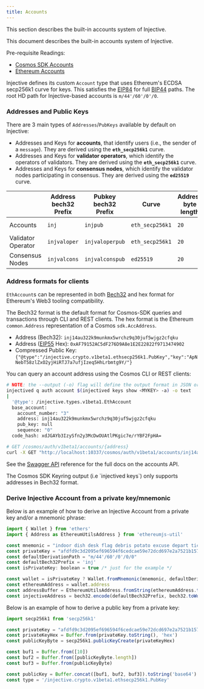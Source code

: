 ```yaml
---
title: Accounts
---
```


This section describes the built-in accounts system of Injective.

<Callout icon="info" color="#07C1FF" iconType="regular">
This document describes the built-in accounts system of Injective.

Pre-requisite Readings:

* [Cosmos SDK Accounts](https://docs.cosmos.network/main/basics/accounts)
* [Ethereum Accounts](https://ethereum.org/en/whitepaper/#ethereum-accounts)
</Callout>

Injective defines its custom `Account` type that uses Ethereum's ECDSA secp256k1 curve for keys. This satisfies the [EIP84](https://github.com/ethereum/EIPs/issues/84) for full [BIP44](https://github.com/bitcoin/bips/blob/master/bip-0044.mediawiki) paths. The root HD path for Injective-based accounts is `m/44'/60'/0'/0`.

### Addresses and Public Keys

There are 3 main types of `Addresses`/`PubKeys` available by default on Injective:

* Addresses and Keys for **accounts**, that identify users (i.e., the sender of a `message`). They are derived using the **`eth_secp256k1`** curve.
* Addresses and Keys for **validator operators**, which identify the operators of validators. They are derived using the **`eth_secp256k1`** curve.
* Addresses and Keys for **consensus nodes**, which identify the validator nodes participating in consensus. They are derived using the **`ed25519`** curve.

|                    | Address bech32 Prefix | Pubkey bech32 Prefix | Curve           | Address byte length | Pubkey byte length |
| ------------------ | --------------------- | -------------------- | --------------- | ------------------- | ------------------ |
| Accounts           | `inj`                 | `injpub`             | `eth_secp256k1` | `20`                | `33` (compressed)  |
| Validator Operator | `injvaloper`          | `injvaloperpub`      | `eth_secp256k1` | `20`                | `33` (compressed)  |
| Consensus Nodes    | `injvalcons`          | `injvalconspub`      | `ed25519`       | `20`                | `32`               |

### Address formats for clients

`EthAccount`s can be represented in both [Bech32](https://en.bitcoin.it/wiki/Bech32) and hex format for Ethereum's Web3 tooling compatibility.

The Bech32 format is the default format for Cosmos-SDK queries and transactions through CLI and REST clients. The hex format is the Ethereum `common.Address` representation of a Cosmos `sdk.AccAddress`.

* Address (Bech32): `inj14au322k9munkmx5wrchz9q30juf5wjgz2cfqku`
* Address ([EIP55](https://eips.ethereum.org/EIPS/eip-55) Hex): `0xAF79152AC5dF276D9A8e1E2E22822f9713474902`
* Compressed Public Key: `{"@type":"/injective.crypto.v1beta1.ethsecp256k1.PubKey","key":"ApNNebT58zlZxO2yjHiRTJ7a7ufjIzeq5HhLrbmtg9Y/"}`

You can query an account address using the Cosmos CLI or REST clients:

```bash
# NOTE: the --output (-o) flag will define the output format in JSON or YAML (text)
injectived q auth account $(injectived keys show <MYKEY> -a) -o text
|
  '@type': /injective.types.v1beta1.EthAccount
  base_account:
    account_number: "3"
    address: inj14au322k9munkmx5wrchz9q30juf5wjgz2cfqku
    pub_key: null
    sequence: "0"
  code_hash: xdJGAYb3IzySfn2y3McDwOUAtlPKgic7e/rYBF2FpHA=
```

```bash
# GET /cosmos/auth/v1beta1/accounts/{address}
curl -X GET "http://localhost:10337/cosmos/auth/v1beta1/accounts/inj14au322k9munkmx5wrchz9q30juf5wjgz2cfqku" -H "accept: application/json"
```

See the [Swagger API](https://lcd.injective.network/swagger/) reference for the full docs on the accounts API.

<Callout icon="info" color="#07C1FF" iconType="regular">
The Cosmos SDK Keyring output (i.e `injectived keys`) only supports addresses in Bech32 format.
</Callout>

### Derive Injective Account from a private key/mnemonic

Below is an example of how to derive an Injective Account from a private key and/or a mnemonic phrase:

```js
import { Wallet } from 'ethers'
import { Address as EthereumUtilsAddress } from 'ethereumjs-util'

const mnemonic = "indoor dish desk flag debris potato excuse depart ticket judge file exit"
const privateKey = "afdfd9c3d2095ef696594f6cedcae59e72dcd697e2a7521b1578140422a4f890"
const defaultDerivationPath = "m/44'/60'/0'/0/0"
const defaultBech32Prefix = 'inj'
const isPrivateKey: boolean = true /* just for the example */

const wallet = isPrivateKey ? Wallet.fromMnemonic(mnemonic, defaultDerivationPath) : new Wallet(privateKey)
const ethereumAddress = wallet.address
const addressBuffer = EthereumUtilsAddress.fromString(ethereumAddress.toString()).toBuffer()
const injectiveAddress = bech32.encode(defaultBech32Prefix, bech32.toWords(addressBuffer))
```

Below is an example of how to derive a public key from a private key:

```js
import secp256k1 from 'secp256k1'

const privateKey = "afdfd9c3d2095ef696594f6cedcae59e72dcd697e2a7521b1578140422a4f890"
const privateKeyHex = Buffer.from(privateKey.toString(), 'hex')
const publicKeyByte = secp256k1.publicKeyCreate(privateKeyHex)

const buf1 = Buffer.from([10])
const buf2 = Buffer.from([publicKeyByte.length])
const buf3 = Buffer.from(publicKeyByte)

const publicKey = Buffer.concat([buf1, buf2, buf3]).toString('base64')
const type = '/injective.crypto.v1beta1.ethsecp256k1.PubKey'
```
